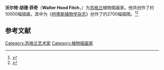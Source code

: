 {{Infobox person
|name        = 沃尔特·胡德·菲奇
|image       = Walter Hood Fitch01.jpg
|image_size  = 200px
|caption     = 
|birth_date  = 1817年2月28日
|birth_place = [[苏格兰|苏格兰]]
|death_date  = 1892年
|death_place = 
|occupation  = 植物插画家
}}

'''沃尔特·胡德·菲奇'''（'''Walter Hood Fitch'''，{{bd|1817年|2月28日|1892年||}}）为[[苏格兰|苏格兰]]植物插画家。他共创作了约10000幅插画，其中为《[[柯蒂斯植物学杂志|柯蒂斯植物学杂志]]》创作了约2700幅插图。<ref name="Kew">{{cite web|url=http://www.kew.org/heritage/people/fitch.html|title=Walter Hood Fitch (1817-1892)|work=Kew, History & Heritage|publisher=Royal Botanic Gardens, Kew|accessdate=2009-04-03|deadurl=yes|archiveurl=https://web.archive.org/web/20090129190957/http://www.kew.org/heritage/people/fitch.html|archivedate=2009-01-29}}</ref><ref name="ANH">{{cite web|url=http://www.anbg.gov.au/biography/fitch.walter.html|title=Fitch, Walter Hood (1817 - 1892)|work=Collectors & Illustrators|publisher=Australian National Herbarium|accessdate=2009-03-29|archive-date=2020-04-09|archive-url=https://web.archive.org/web/20200409053025/http://anbg.gov.au/biography/fitch.walter.html|dead-url=no}}</ref>

== 参考文献 ==
{{reflist}}

{{Authority control}}
{{DEFAULTSORT:Fitch, Walter Hood}}
[[Category:苏格兰艺术家|Category:苏格兰艺术家]]
[[Category:植物插画家|Category:植物插画家]]